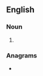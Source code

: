 ==English==

===Noun===
{{head|en|noun plural form}}

# {{plural of|tabulation|lang=en}}

===Anagrams===
* {{anagrams|en|a=aabilnosttu|stabulation}}